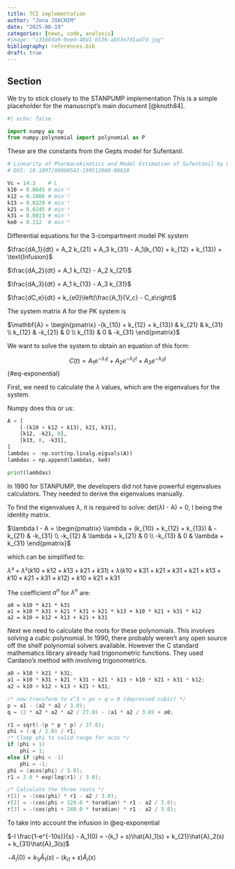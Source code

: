 ```yaml
---
title: TCI implementation
author: "Jona JOACHIM"
date: "2025-08-19"
categories: [news, code, analysis]
#image: "c3588da9-9eed-48d1-b536-ab53e7d1ad7d.jpg"
bibliography: references.bib
draft: true
---
```


## Section
We try to stick closely to the STANPUMP implementation
This is a simple placeholder for the manuscript's main document [@knuth84].

```python
#| echo: false

import numpy as np
from numpy.polynomial import polynomial as P
```

These are the constants from the Gepts model for Sufentanil.
```python
# Linearity of Pharmacokinetics and Model Estimation of Sufentanil by Gepts et al.
# DOI: 10.1097/00000542-199512000-00010

Vc = 14.3    # L
k10 = 0.0645 # min⁻¹
k12 = 0.1086 # min⁻¹
k13 = 0.0229 # min⁻¹
k21 = 0.0245 # min⁻¹
k31 = 0.0013 # min⁻¹
ke0 = 0.112  # min⁻¹
```

Differential equations for the 3-compartment model PK system

$\frac{dA_1}{dt} = A_2 k_{21} + A_3 k_{31} - A_1(k_{10} + k_{12} + k_{13}) + \text{Infusion}$

$\frac{dA_2}{dt} = A_1 k_{12} - A_2 k_{21}$

$\frac{dA_3}{dt} = A_1 k_{13} - A_3 k_{31}$

$\frac{dC_e}{dt} = k_{e0}\left(\frac{A_1}{V_c} - C_e\right)$

The system matrix A for the PK system is

$\mathbf{A} = \begin{pmatrix}
-(k_{10} + k_{12} + k_{13}) & k_{21} & k_{31} \\
k_{12} & -k_{21} & 0 \\
k_{13} & 0 & -k_{31}
\end{pmatrix}$

We want to solve the system to obtain an equation of this form:

$$
C(t) = A_1 e^{-\lambda_1 t} + A_2 e^{-\lambda_2 t} + A_3 e^{-\lambda_3 t}
$$ {#eq-exponential}


First, we need to calculate the $\lambda$ values, which are the eigenvalues for the system.

Numpy does this or us:

```python
A = [
    [-(k10 + k12 + k13), k21, k31],
    [k12, -k21, 0],
    [k13, 0, -k31],
]
lambdas = -np.sort(np.linalg.eigvals(A))
lambdas = np.append(lambdas, ke0)

print(lambdas)
```

In 1990 for STANPUMP, the developers did not have powerful eigenvalues calculators. They needed to derive the eigenvalues manually.

To find the eigenvalues $\lambda$, it is required to solve: det($\lambda$I - A) = 0, I being the identity matrix.

$\lambda I - A = \begin{pmatrix}
\lambda + (k_{10} + k_{12} + k_{13}) & -k_{21} & -k_{31} \\
-k_{12} & \lambda + k_{21} & 0 \\
-k_{13} & 0 & \lambda + k_{31}
\end{pmatrix}$

which can be simplified to:

$\lambda³ + \lambda²(k10+k12+k13+k21+k31) + \lambda(k10×k31 + k21×k31 + k21×k13 + k10×k21 + k31×k12) + k10×k21×k31$

The coefficient $a^n$ for $\lambda^n$ are:

```
a0 = k10 * k21 * k31
a1 = k10 * k31 + k21 * k31 + k21 * k13 + k10 * k21 + k31 * k12
a2 = k10 + k12 + k13 + k21 + k31
```


Next we need to calculate the roots for these polynomials.
This involves solving a cubic polynomial.
In 1990, there probably weren't any open source off the shelf polynomial solvers available.
However the C standard mathematics library already had trigonometric functions.
They used Cardano's method with involving trigonometrics.

```C
a0 = k10 * k21 * k31;
a1 = k10 * k31 + k21 * k31 + k21 * k13 + k10 * k21 + k31 * k12;
a2 = k10 + k12 + k13 + k21 + k31;

/* now transform to x^3 + px + q = 0 (depressed cubic) */
p = a1 - (a2 * a2 / 3.0);
q = (2 * a2 * a2 * a2 / 27.0) - (a1 * a2 / 3.0) + a0;

r1 = sqrt(-(p * p * p) / 27.0);
phi = (-q / 2.0) / r1;
/* Clamp phi to valid range for acos */
if (phi > 1)
    phi = 1;
else if (phi < -1)
    phi = -1;
phi = (acos(phi) / 3.0);
r1 = 2.0 * exp(log(r1) / 3.0);

/* Calculate the three roots */
r[1] = -(cos(phi) * r1 - a2 / 3.0);
r[2] = -(cos(phi + 120.0 * toradian) * r1 - a2 / 3.0);
r[3] = -(cos(phi + 240.0 * toradian) * r1 - a2 / 3.0);
```

To take into account the infusion in @eq-exponential

$-I \frac{1-e^{-10s}}{s} - A_1(0) = -(k_1 + s)\hat{A}_1(s) + k_{21}\hat{A}_2(s) + k_{31}\hat{A}_3(s)$

$-A_i(0) = k_{1i}\hat{A}_1(s) - (k_{i1} + s)\hat{A}_i(s)$